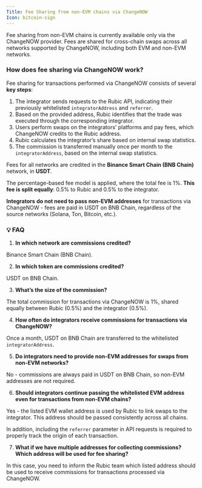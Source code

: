```yaml
---
Title: Fee Sharing from non-EVM chains via ChangeNOW
Icon: bitcoin-sign
---
```


<Note>Fee sharing from non-EVM chains is currently available only via the ChangeNOW provider. Fees are shared for cross-chain swaps across all networks supported by ChangeNOW, including both EVM and non-EVM networks.</Note>


### How does fee sharing via ChangeNOW work?

Fee sharing for transactions performed via ChangeNOW consists of several **key steps**:

1. The integrator sends requests to the Rubic API, indicating their previously whitelisted `integratorAddress` and `referrer`.
2. Based on the provided address, Rubic identifies that the trade was executed through the corresponding integrator.
3. Users perform swaps on the integrators’ platforms and pay fees, which ChangeNOW credits to the Rubic address.
4. Rubic calculates the integrator’s share based on internal swap statistics.
5. The commission is transferred manually once per month to the `integratorAddress`, based on the internal swap statistics.

<Note>Fees for all networks are credited in the **Binance Smart Chain (BNB Chain)** network, in **USDT**.</Note>

The percentage-based fee model is applied, where the total fee is 1%. **This fee is split equally**: 0.5% to Rubic and 0.5% to the integrator.

**Integrators** **do not need to pass non-EVM addresses** for transactions via ChangeNOW - fees are paid in USDT on BNB Chain, regardless of the source networks (Solana, Ton, Bitcoin, etc.).

### 💡 FAQ

1. **In which network are commissions credited?**

Binance Smart Chain (BNB Chain).

2. **In which token are commissions credited?**

USDT on BNB Chain.

3. **What’s the size of the commission?**&#x20;

The total commission for transactions via ChangeNOW is 1%, shared equally between Rubic (0.5%) and the integrator (0.5%).

4. **How often do integrators receive commissions for transactions via ChangeNOW?**

Once a month, USDT on BNB Chain are transferred to the whitelisted `integratorAddress`.

5. **Do integrators need to provide non-EVM addresses for swaps from non-EVM networks?**

No - commissions are always paid in USDT on BNB Chain, so non-EVM addresses are not required.

6. **Should integrators continue passing the whitelisted EVM address even for transactions from non-EVM chains?**

Yes - the listed  EVM wallet address is used by Rubic to link swaps to the integrator. This address should be passed consistently across all chains.&#x20;

In addition, including the `referrer` parameter in API requests is required to properly track the origin of each transaction.

7. **What if we have multiple addresses for collecting commissions? Which address will be used for fee sharing?**

In this case, you need to inform the Rubic team which listed address should be used to receive commissions for transactions processed via ChangeNOW.